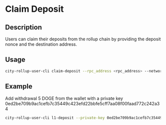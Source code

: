# Claim Deposit

## Description
Users can claim their deposits from the rollup chain by providing the deposit nonce and the destination address.

## Usage
```bash
city-rollup-user-cli claim-deposit --rpc_address <rpc_address> --network <network> --private_key <private_key> --user_id <user_id> --nonce <nonce> --destination <destination>
```

## Example
Add withdrawal  5 DOGE from the wallet with a private key  0ed2be709b9ac1cefb7c35449c423efd22bbfe5cff7aa08f00faad772c242a34
```bash
city-rollup-user-cli l1-deposit --private-key 0ed2be709b9ac1cefb7c35449c423efd22bbfe5cff7aa08f00faad772c242a34 --amount 500000000
```

